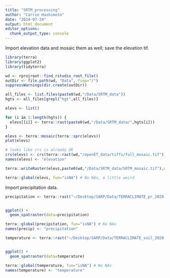 ```yaml
---
title: "SRTM_processing"
author: "Carrie Hashimoto"
date: "2024-07-24"
output: html_document
editor_options: 
  chunk_output_type: console
---
```


Import elevation data and mosaic them as well; save the elevation tif.
```r
library(terra)
library(ggplot2)
library(tidyterra)

wd <- rprojroot::find_rstudio_root_file()
outDir <- file.path(wd, "Data", fsep="/")
suppressWarnings(dir.create(outDir)) 

all_files <- list.files(paste0(wd,"/Data/SRTM_data"))
hgts <- all_files[grepl("hgt",all_files)]

elevs <- list()

for (i in 1:length(hgts)) {
  elevs[[i]] <- terra::rast(paste0(wd,"/Data/SRTM_data/",hgts[i]))
}

elevs <- terra::mosaic(terra::sprc(elevs))
plot(elevs)

# looks like crs is already OK
crs(elevs) <- crs(terra::rast(wd,"/openET_data/tiffs/full_mosaic.tif"))
names(elevs) <- "elevation"

terra::writeRaster(elevs,paste0(wd,"/Data/SRTM_data/SRTM_mosaic.tif"),overwrite=TRUE)

terra::global(elevs, fun="isNA") # No NAs, a little weird
```
Import precipitation data.
```r
precipitation <- terra::rast("~/Desktop/SARP/Data/TERRACLIMATE_pr_2020-03-01_2020-08-31_36p8990to37p7370N_-119p5980to-118p8290E.pr.tif")


ggplot() +
  geom_spatraster(data=precipitation)

terra::global(precipitation, fun="isNA") # No NAs
names(precip) <- "precipitation"

temperature <- terra::rast("~/Desktop/SARP/Data/TERRACLIMATE_soil_2020-03-01_2020-08-31_36p8990to37p7370N_-119p5980to-118p8290E.soil.tif")


ggplot() +
  geom_spatraster(data=temperature)

terra::global(temperature, fun="isNA") # No NAs
names(temperature) <- "temperature"
```


